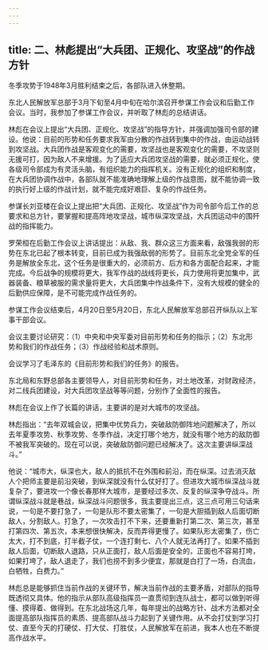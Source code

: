 ```yaml
---
---
---
```

title: 二、林彪提出“大兵团、正规化、攻坚战”的作战方针
---




冬季攻势于1948年3月胜利结束之后，各部队进入休整期。

东北人民解放军总部于3月下旬至4月中旬在哈尔滨召开参谋工作会议和后勤工作会议。当时，我参加了参谋工作会议，并听取了林彪的总结讲话。

林彪在会议上提出“大兵团、正规化、攻坚战”的指导方针，并强调加强司令部的建设。他说：目前的形势和任务要求我军由分散的作战转到集中的作战，由运动战转到攻坚战。大兵团作战是客观变化的需要，攻坚战也是客观变化的需要，不攻坚则无援可打，因为敌人不来增援。为了适应大兵团攻坚战的需要，就必须正规化，使各级司令部成为有灵活头脑，有组织能力的指挥机关。没有正规化的组织和制度，在大兵团协调作战中，各部队就不能准确地理解上级的作战意图，就不能协调一致的执行好上级的作战计划，就不能完成好艰巨、复杂的作战任务。

参谋长刘亚楼在会议上提出把“大兵团、正规化、攻坚战”作为司令部今后工作的总要求和总方针，要掌握和提高阵地攻坚战，城市纵深攻坚战，大兵团运动中的围歼战的指挥能力。

罗荣桓在后勤工作会议上讲话提出：从敌、我、群众这三方面来看，敌强我弱的形势在东北已起了根本转变，目前已成为我强敌弱的形势了。目前东北全党全军的任务是解放全东北，这个任务是很重大的，必须前方、后方和各方面配合起来，才能完成。今后战争的规模将更大，我军作战的战线将更长，兵力使用将更加集中，武器装备、粮草被服的需求量将更大，大兵团集中作战条件下，没有大规模的健全的后勤供应保障，是不可能完成作战任务的。

参谋工作会议结束后，4月20日至5月20日，东北人民解放军总部召开纵队以上军事干部会议。

会议主要讨论研究：（1）中央和中央军委对目前形势和任务的指示；（2）东北形势和我们的作战任务；（3）作战经验和战术原则。

会议学习了毛泽东的《目前形势和我们的任务》的报告。

东北局和东野总部各主要领导人，对目前形势和任务，对土地改革，对财政经济，对二线兵团建设，对大兵团攻坚战等等问题，分别作了全面性的报告。

林彪在会议上作了长篇的讲话，主要讲的是对大城市的攻坚战。

林彪指出：“去年双城会议，把集中优势兵力，突破敌防御阵地问题解决了，所以去年夏季攻势、秋季攻势、冬季作战，决定打哪个地方，就没有哪个地方的敌防御不被我军突破的。现在可以说，突破敌防御问题已经解决了。这次主要讲纵深战斗。”

他说：“城市大，纵深也大，敌人的抵抗不在外围和前沿，而在纵深。过去消灭敌人个把师主要是前沿突破，到纵深就没有什么仗好打了。但进攻大城市纵深战斗就复杂了，要进攻一个像长春那样大城市，是要经过多次、反复的纵深争夺战斗。所谓纵深战斗就是巷战，纵深战斗问题很多，我主要提出三点，这三点可用三句话来说，一句是不要打急了，一句是队形不要太密集了，一句是大胆插到敌人后面切断敌人，分割敌人。打急了，一次攻击打不下来，还要重新打第二次、第三次，甚至打第四次、第五次，本来想很快解决，反而弄得更慢了。如果队形太密集了，伤亡太大，打不到底，打半截子仗，一个连打剩七、八个人就无法再打了。如果不插到敌人后面，切断敌人退路，只从正面打，敌人后面是安全的，正面也不容易打垮，如果打垮了，敌人退走了，我们也捞不到多少便宜，那就是白打了一场，白流血，白牺牲，白费力。”

林彪总是能够抓住当前作战的关键环节，解决当前作战的主要矛盾，对部队的指导既透彻又具体。他的指示从部队高级指挥员一直贯彻到连队战士，都可以做到听得懂、摸得着、做得到。在东北战场这几年，每年提出的战略方针、战术方法都对全面提高部队指挥员的素质、提高部队战斗力起到了关键作用。从不会打仗到学习打仗、直至今天的打硬仗、打大仗、打胜仗，人民解放军在前进，我本人也在不断提高作战水平。